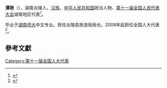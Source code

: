 '''谭艳'''（{{bd|1977年||}}），湖南炎陵人，[[汉族|汉族]]，[[中华人民共和国|中华人民共和国]]政治人物、[[第十一届全国人民代表大会|第十一届全国人民代表大会]]湖南地区代表<ref>{{cite web|author=新华网|title=第十一届全国人大代表|url=http://news.xinhuanet.com/ziliao/2008-03/03/content_7708230.htm?node=36628|publisher=新华网|accessdate=2014-01-07|archive-date=2014-01-10|archive-url=https://web.archive.org/web/20140110211415/http://news.xinhuanet.com/ziliao/2008-03/03/content_7708230.htm?node=36628|dead-url=no}}</ref>。

毕业于[[湖南师大|湖南师大]]中文专业。担任炎陵县旅游局局长。2008年起担任全国人大代表<ref>{{cite news|title=全国人大代表信息-谭艳|url=http://210.82.31.1:8084/delegate/viewDelegate.action?dbid=111787|accessdate=2013-04-05|newspaper=全国人大网|archive-url=https://web.archive.org/web/20140517164338/http://www.npc.gov.cn/delegate/viewDelegate.action?dbid=111787|archive-date=2014-05-17|dead-url=yes}}</ref>。

==參考文獻==
{{reflist}}
[[Category:第十一届全国人大代表|Category:第十一届全国人大代表]]